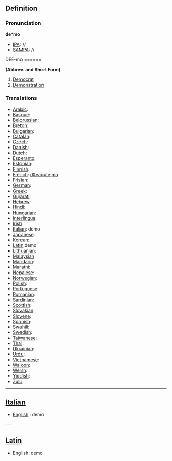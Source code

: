 ==Definition==
===Pronunciation===

'''de*mo'''
*[[IPA]]: //
*[[SAMPA]]: //
DEE-mo
======

'''(Abbrev. and Short Form)'''
#[[Democrat]]
#[[Demonstration]]

===Translations===

*[[Arabic]]:
*[[Basque]]:
*[[Belorussian]]:
*[[Breton]]:
*[[Bulgarian]]:
*[[Catalan]]:
*[[Czech]]:
*[[Danish]]:
*[[Dutch]]:
*[[Esperanto]]:
*[[Estonian]]:
*[[Finnish]]:
*[[French]]: [[d&eacute;mo]]
*[[Frisian]]:
*[[German]]:
*[[Greek]]:
*[[Gujarati]]:
*[[Hebrew]]:
*[[Hindi]]:
*[[Hungarian]]:
*[[Interlingua]]:
*[[Irish]]:
*[[Italian]]: demo
*[[Japanese]]:
*[[Korean]]:
*[[Latin]]:demo
*[[Lithuanian]]:
*[[Malaysian]]
*[[Mandarin]]:
*[[Marathi]]:
*[[Nepalese]]:
*[[Norwegian]]:
*[[Polish]]:
*[[Portuguese]]:
*[[Romanian]]:
*[[Sardinian]]:
*[[Scottish]]:
*[[Slovakian]]:
*[[Slovene]]:
*[[Spanish]]:
*[[Swahili]]:
*[[Swedish]]:
*[[Taiwanese]]:
*[[Thai]]:
*[[Ukrainian]]:
*[[Urdu]]:
*[[Vietnamese]]:
*[[Waloon]]:
*[[Welsh]]:
*[[Yiddish]]:
*[[Zulu]]:

----
==[[Italian]]==
*[[English]] : demo
---
==[[Latin]]==
*English: demo